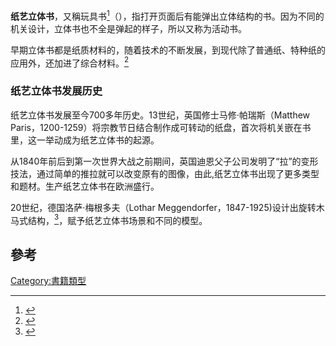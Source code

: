 {{Rough translation|time=2021-05-06T02:00:33+00:00}}
'''纸艺立体书'''，又稱玩具书<ref>{{cite book |author1=林训民 |title=《玩具书：从构思创意到印刷出版》 |date=2010}}</ref>（{{lang-en|Pop-Up book}}），指打开页面后有能弹出立体结构的书。因为不同的机关设计，立体书也不全是弹起的样子，所以又称为活动书。

早期立体书都是纸质材料的，随着技术的不断发展，到现代除了普通纸、特种纸的应用外，还加进了综合材料。<ref>{{cite book |author1=尹少淳 |coauthors=段鹏 |title=《新版课程标准解析与教学指导美术》 |date=2012 |location=北京师范大学出版社}}</ref>

===纸艺立体书发展历史===
纸艺立体书发展至今700多年历史。13世纪，英国修士马修·帕瑞斯（Matthew  Paris，1200-1259）将宗教节日结合制作成可转动的纸盘，首次将机关嵌在书里，这一举动成为纸艺立体书的起源。

从1840年前后到第一次世界大战之前期间，英国迪恩父子公司发明了“拉”的变形技法，通过简单的推拉就可以改变原有的图像，由此,纸艺立体书出现了更多类型和题材。生产纸艺立体书在欧洲盛行。

20世纪，德国洛萨·梅根多夫（Lothar Meggendorfer，1847-1925)设计出旋转木马式结构，<ref>{{cite book |author1=陈林琳 |title=《现代纸艺》 |date=2007 |location=江苏美术出版社}}</ref>，赋予纸艺立体书场景和不同的模型。

==參考==
{{reflist}}

[[Category:書籍類型|Category:書籍類型]]